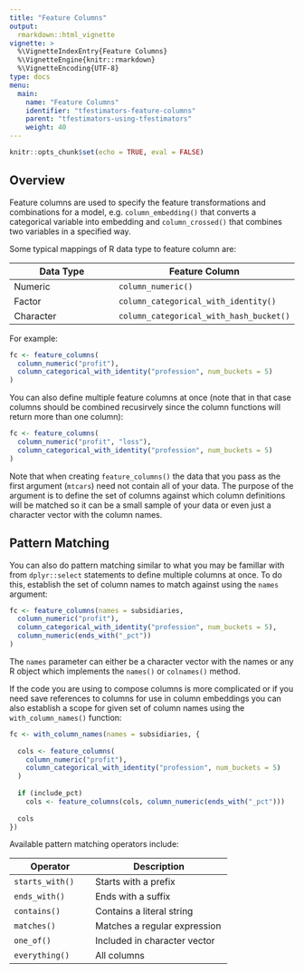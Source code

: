 ```yaml
---
title: "Feature Columns"
output: 
  rmarkdown::html_vignette
vignette: >
  %\VignetteIndexEntry{Feature Columns}
  %\VignetteEngine{knitr::rmarkdown}
  %\VignetteEncoding{UTF-8}
type: docs
menu:
  main:
    name: "Feature Columns"
    identifier: "tfestimators-feature-columns"
    parent: "tfestimators-using-tfestimators"
    weight: 40
---
```



```r
knitr::opts_chunk$set(echo = TRUE, eval = FALSE)
```

## Overview

Feature columns are used to specify the feature transformations and combinations for a model, e.g. `column_embedding()` that converts a categorical variable into embedding and `column_crossed()` that combines two variables in a specified way. 

Some typical mappings of R data type to feature column are:

| Data Type  | Feature Column |
|---------------------------------------|----------------------------------------------------------------|
| Numeric  |  `column_numeric()`  |
| Factor  |  `column_categorical_with_identity()` |
| Character  |  `column_categorical_with_hash_bucket()` |

For example:

```r
fc <- feature_columns(
  column_numeric("profit"),
  column_categorical_with_identity("profession", num_buckets = 5)
)
```

You can also define multiple feature columns at once (note that in that case columns should be combined recusirvely since the column functions will return more than one column):

```r
fc <- feature_columns(
  column_numeric("profit", "loss"),
  column_categorical_with_identity("profession", num_buckets = 5)
)
```

Note that when creating `feature_columns()` the data that you pass as the first argument (`mtcars`) need not contain all of your data. The purpose of the argument is to define the set of columns against which column definitions will be matched so it can be a small sample of your data or even just a character vector with the column names.


## Pattern Matching

You can also do pattern matching similar to what you may be famillar with from `dplyr::select` statements to define multiple columns at once. To do this, establish the set of column names to match against using the `names` argument:

```r
fc <- feature_columns(names = subsidiaries, 
  column_numeric("profit"),
  column_categorical_with_identity("profession", num_buckets = 5),
  column_numeric(ends_with("_pct"))
)
```

The `names` parameter can either be a character vector with the names or any R object which implements the `names()` or `colnames()` method.

If the code you are using to compose columns is more complicated or if you need save references to columns for use in column embeddings you can also establish a scope for given set of column names using the `with_column_names()` function:

```r
fc <- with_column_names(names = subsidiaries, {
                        
  cols <- feature_columns(
    column_numeric("profit"),
    column_categorical_with_identity("profession", num_buckets = 5)
  )                     
     
  if (include_pct)
    cols <- feature_columns(cols, column_numeric(ends_with("_pct")))
  
  cols
})
```


Available pattern matching operators include:

| Operator | Description |
|---------------------------------------|----------------------------------------------------------------|
| `starts_with()`  | Starts with a prefix  |
| `ends_with()`  |  Ends with a suffix |
| `contains()`  |  Contains a literal string |
| `matches()`  | Matches a regular expression |
| `one_of()`  |  Included in character vector |
| `everything()`  | All columns |






